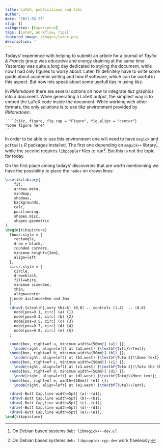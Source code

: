 ```yaml
---
title: LaTeX, publications and tikz
author: ''
date: '2021-08-27'
slug: []
categories: [Experience]
tags: [LaTeX, Workflow, Tips]
featured_image: /images/latex.png
description: ''
---
```




Todays' experience with helping to submitt an article for a journal of *Taylor & Francis* group was educative and energy draining at the same time. 
Yesterday was quite a long day dedicated to styling the document, while now I had only figures to worry about. 
Later, I'll definitely have to write some guide about academic writing and how *R* software, which can be useful in this aspect. 
But now lets speak about some usefull tips in using *tikz*.

In *RMarkdown* there are several options on how to integrate *tikz* graphics into a document. 
When generating a LaTeX output, the simplest way is to embed the LaTeX code inside the document. 
While working with other formats, the only solutions is to use *tikz* environment provided by *RMarkdown*.

```
`` `{tikz, figure, fig.cap = "Figure", fig.align = "center"}
*Some figure here*
`` `
```

In order to be able to use this environment one will need to have `magick` and `pdftools` *R* packages installed. 
The first one depending on `magick++` library^[On Debian based systems `deb: libmagick++-dev`.], while the second requires `libpoppler` files to run^[On Debian based systems `deb: libpoppler-cpp-dev` work flawlessly.].
But this is not the topic for today. 

On the first place among todays' discoveries that are worth mentionning we have the possibility to place the `nodes` on drawn lines: 

```tikz
\usetikzlibrary{
    fit,
    arrows.meta,
    mindmap,
    shadows,
    backgrounds,
    calc,
    positioning,
    shapes.misc,
    shapes.geometric
}
\begin{tikzpicture}
  [box/.style = {
    rectangle,
    draw = black, 
    rounded corners, 
    minimum height={3em},
    align=left
  },
  circ/.style = {
    circle,
    draw=black, 
    fill=white,
    minimum size=3em,
    thin,
    align=center
  },node distance=5mm and 2mm
  ]
  \draw[-{stealth},very thick] (0,8) .. controls (1,4)  .. (0,0)
    node[pos=0.1, circ] (a) {1}
    node[pos=0.3, circ] (b) {2}
    node[pos=0.5, circ] (c) {3}
    node[pos=0.7, circ] (d) {4}
    node[pos=0.9, circ] (e) {5}
  ;

  \node[box, right=of a, minimum width={50mm}] (a1) {};
    \node[right, align=left] at (a1.west) {\textbf{Titi}\\Text};
  \node[box, right=of b, minimum width={50mm}] (b1) {};
    \node[right, align=left] at (b1.west) {\textbf{Tutu 2}\\Some text};
  \node[box, right=of c, minimum width={50mm}] (c1) {};
    \node[right, align=left] at (c1.west) {\textbf{Toto 3}\\Toto the third};
  \node[box, right=of d, minimum width={50mm}] (d1) {};
    \node[right, align=left] at (d1.west) {\textbf{Toto}\\More text};
  \node[box, right=of e, width={50mm}] (e1) {};
    \node[right, align=left] at (e1.west) {\textbf{Tutu}\\Text};

  \draw[-Butt Cap,line width=5pt] (a)--(a1);
  \draw[-Butt Cap,line width=5pt] (b)--(b1);
  \draw[-Butt Cap,line width=5pt] (c)--(c1);
  \draw[-Butt Cap,line width=5pt] (d)--(d1);
  \draw[-Butt Cap,line width=5pt] (e)--(e1);
\end{tikzpicture}
```

